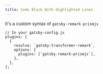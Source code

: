 ```yaml
---
title: Code Block With Highlighted Lines
---
```


It's a custom syntax of `gatsby-remark-prismjs`

```javascript{1,4-6}
// In your gatsby-config.js
plugins: [
  {
    resolve: `gatsby-transformer-remark`,
    options: {
      plugins: [`gatsby-remark-prismjs`],
    },
  },
];
```
